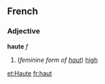 ==French==
===Adjective===
'''haute''' ''f''

# (''feminine form of [[haut]]'') [[high]]

[[et:Haute]]
[[fr:haut]]